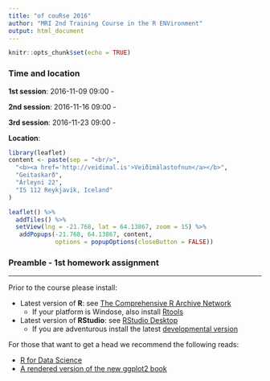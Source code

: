 ```yaml
---
title: "of couRse 2016"
author: "MRI 2nd Training Course in the R ENVironment"
output: html_document
---
```


```r
knitr::opts_chunk$set(echo = TRUE)
```

### Time and location

__1st session__: 2016-11-09 09:00 - 

__2nd session__: 2016-11-16 09:00 - 

__3rd session__: 2016-11-23 09:00 -

__Location__:
```r
library(leaflet)
content <- paste(sep = "<br/>",
  "<b><a href='http://veidimal.is'>Veiðimálastofnun</a></b>",
  "Geitaskarð",
  "Árleyni 22",
  "IS 112 Reykjavík, Iceland"
)

leaflet() %>% 
  addTiles() %>% 
  setView(lng = -21.768, lat = 64.13867, zoom = 15) %>%
   addPopups(-21.768, 64.13867, content,
             options = popupOptions(closeButton = FALSE))
```

### Preamble - 1st homework assignment
___

Prior to the course please install:

* Latest version of __R__: see [The Comprehensive R Archive Network](https://cran.r-project.org/)
    * If your platform is Windose, also install [Rtools](https://cran.r-project.org/bin/windows/Rtools)

* Latest version of __RStudio__: see [RStudio Desktop](https://www.rstudio.com/products/rstudio/download/)
    * If you are adventurous install the latest [developmental version](https://www.rstudio.com/products/rstudio/download/preview)

For those that want to get a head we recommend the following reads:

  * [R for Data Science](http://r4ds.had.co.nz)
  * [A rendered version of the new ggplot2 book](http://www.hafro.is/~einarhj/education/ggplot2)
  

